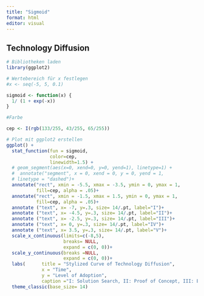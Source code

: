 ```yaml
---
title: "Sigmoid"
format: html
editor: visual
---
```


## Technology Diffusion

```r
# Bibliotheken laden
library(ggplot2)

# Wertebereich für x festlegen
#x <- seq(-5, 5, 0.1)

sigmoid <- function(x) {
  1/ (1 + exp(-x))
}

#Farbe

cep <- I(rgb(133/255, 43/255, 65/255))

# Plot mit ggplot2 erstellen
ggplot() +
  stat_function(fun = sigmoid,
                color=cep,
                linewidth=1.5) +
  # geom_segment(aes(x=0, xend=0, y=0, yend=1), linetype=1) +
  #  annotate("segment", x = 0, xend = 0, y = 0, yend = 1,
  # linetype = "dashed")+
  annotate("rect", xmin = -5.5, xmax = -3.5, ymin = 0, ymax = 1,
           fill=cep, alpha = .05)+
  annotate("rect", xmin = -1.5, xmax = 1.5, ymin = 0, ymax = 1,
           fill=cep, alpha = .05)+
  annotate ("text", x= -7, y=.3, size= 14/.pt, label="I")+
  annotate ("text", x= -4.5, y=.3, size= 14/.pt, label="II")+
  annotate ("text", x= -2.5, y=.3, size= 14/.pt, label="III")+
  annotate ("text", x= 0, y=.3, size= 14/.pt, label="IV")+
  annotate ("text", x= 3.5, y=.3, size= 14/.pt, label="V")+
  scale_x_continuous(limits=c(-8,5),
                     breaks= NULL,
                     expand = c(0, 0))+
  scale_y_continuous(breaks =NULL,
                     expand = c(0, 0))+
  labs(      title = "Stylized Curve of Technology Diffusion",
             x = "Time",
             y = "Level of Adoption",
             caption ="I: Solution Search, II: Proof of Concept, III: Early Adopters, IV: System Integration, V: Market Expansion.\n Illustration: cep based on Speelman, L. / Novata Y. (2022).") +
  theme_classic(base_size= 14)
```

